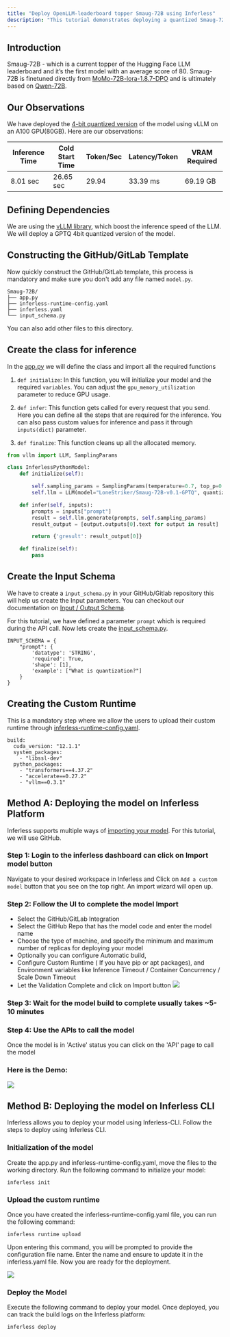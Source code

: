```yaml
---
title: "Deploy OpenLLM-leaderboard topper Smaug-72B using Inferless"
description: "This tutorial demonstrates deploying a quantized Smaug-72B model using vLLM. We will be deploying a 4-bit quantized GPTQ version of this model."
---
```


## Introduction

Smaug-72B - which is a current topper of the Hugging Face LLM leaderboard and it’s the first model with an average score of 80\. Smaug-72B is finetuned directly from [MoMo-72B-lora-1.8.7-DPO](https://huggingface.co/moreh/MoMo-72B-lora-1.8.7-DPO) and is ultimately based on [Qwen-72B](https://huggingface.co/Qwen/Qwen-72B).

## Our Observations

We have deployed the [4-bit quantized version](https://huggingface.co/LoneStriker/Smaug-72B-v0.1-GPTQ) of the model using vLLM on an A100 GPU(80GB). Here are our observations:

| Inference Time | Cold Start Time | Token/Sec | Latency/Token | VRAM Required |
| -------------- | --------------- | --------- | ------------- | ------------- |
| 8.01 sec       | 26.65 sec       | 29.94     | 33.39 ms      | 69.19 GB      |

## Defining Dependencies

We are using the [vLLM library](https://github.com/vllm-project/vllm), which boost the inference speed of the LLM. We will deploy a GPTQ 4bit quantized version of the model.

## Constructing the GitHub/GitLab Template

Now quickly construct the GitHub/GitLab template, this process is mandatory and make sure you don't add any file named `model.py`.

```
Smaug-72B/
├── app.py
├── inferless-runtime-config.yaml
├── inferless.yaml
└── input_schema.py
```

You can also add other files to this directory.

## Create the class for inference

In the [app.py](https://github.com/inferless/Smaug-72B/blob/main/app.py) we will define the class and import all the required functions

1.  `def initialize`: In this function, you will initialize your model and the required `variables`. You can adjust the `gpu_memory_utilization` parameter to reduce GPU usage.

2.  `def infer`: This function gets called for every request that you send. Here you can define all the steps that are required for the inference. You can also pass custom values for inference and pass it through `inputs(dict)` parameter.

3.  `def finalize`: This function cleans up all the allocated memory.

```python
from vllm import LLM, SamplingParams

class InferlessPythonModel:
    def initialize(self):

        self.sampling_params = SamplingParams(temperature=0.7, top_p=0.95,max_tokens=256)
        self.llm = LLM(model="LoneStriker/Smaug-72B-v0.1-GPTQ", quantization="gptq", dtype="float16",max_model_len=2048,gpu_memory_utilization=0.9)

    def infer(self, inputs):
        prompts = inputs["prompt"]
        result = self.llm.generate(prompts, self.sampling_params)
        result_output = [output.outputs[0].text for output in result]

        return {'gresult': result_output[0]}

    def finalize(self):
        pass
```

## Create the Input Schema

We have to create a `input_schema.py` in your GitHub/Gitlab repository this will help us create the Input parameters. You can checkout our documentation on [Input / Output Schema](https://docs.inferless.com/model-import/input-output-schema).

For this tutorial, we have defined a parameter `prompt` which is required during the API call. Now lets create the [input\_schema.py](https://github.com/inferless/Smaug-72B/blob/main/input%5Fschema.py).

```
INPUT_SCHEMA = {
    "prompt": {
        'datatype': 'STRING',
        'required': True,
        'shape': [1],
        'example': ["What is quantization?"]
    }
}
```

## Creating the Custom Runtime

This is a mandatory step where we allow the users to upload their custom runtime through [inferless-runtime-config.yaml](https://github.com/inferless/Smaug-72B/blob/main/inferless-runtime-config.yaml).

```
build:
  cuda_version: "12.1.1"
  system_packages:
    - "libssl-dev"
  python_packages:
    - "transformers==4.37.2"
    - "accelerate==0.27.2"
    - "vllm==0.3.1"
```

## Method A: Deploying the model on Inferless Platform
Inferless supports multiple ways of [importing your model](https://docs.inferless.com/model-import/file-structure-req/file-structure-requirements). For this tutorial, we will use GitHub.

### Step 1: Login to the inferless dashboard can click on Import model button
Navigate to your desired workspace in Inferless and Click on `Add a custom model` button that you see on the top right. An import wizard will open up.

### Step 2: Follow the UI to complete the model  Import
* Select the GitHub/GitLab Integration
* Select the GitHub Repo that has the model code and enter the model name
* Choose the type of machine, and specify the minimum and maximum number of replicas for deploying your model
* Optionally you can configure Automatic build,
* Configure Custom Runtime ( If you have pip or apt packages), and Environment variables like Inference Timeout / Container Concurrency / Scale Down Timeout 
* Let the Validation Complete and click on Import button
![](/images/import.jpg)

### Step 3: Wait for the model build to complete usually takes ~5-10 minutes

### Step 4: Use the APIs to call the model
Once the model is in 'Active' status you can click on the 'API' page to call the model

### Here is the Demo:

![](/gif/gif17.gif)

 

## Method B: Deploying the model on Inferless CLI

Inferless allows you to deploy your model using Inferless-CLI. Follow the steps to deploy using Inferless CLI.

### Initialization of the model

Create the app.py and inferless-runtime-config.yaml, move the files to the working directory. Run the following command to initialize your model:

```
inferless init
```

### Upload the custom runtime

Once you have created the inferless-runtime-config.yaml file, you can run the following command:

```
inferless runtime upload
```

Upon entering this command, you will be prompted to provide the configuration file name. Enter the name and ensure to update it in the inferless.yaml file. Now you are ready for the deployment.

![](/images/llama70b-6.png)

### Deploy the Model

Execute the following command to deploy your model. Once deployed, you can track the build logs on the Inferless platform:

```
inferless deploy
```